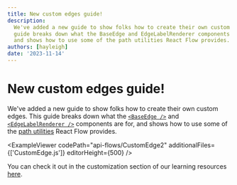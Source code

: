 ```yaml
---
title: New custom edges guide!
description:
  We've added a new guide to show folks how to create their own custom edges. This
  guide breaks down what the BaseEdge and EdgeLabelRenderer components are for,
  and shows how to use some of the path utilities React Flow provides.
authors: [hayleigh]
date: '2023-11-14'
---
```



# New custom edges guide!

We've added a new guide to show folks how to create their own custom edges. This
guide breaks down what the [`<BaseEdge />`](/api-reference/components/base-edge)
and [`<EdgeLabelRenderer />`](/api-reference/components/edge-label-renderer)
components are for, and shows how to use some of the
[path utilities](/api-reference/utils) React Flow provides.

<ExampleViewer
  codePath="api-flows/CustomEdge2"
  additionalFiles={['CustomEdge.js']}
  editorHeight={500}
/>

You can check it out in the customization section of our learning resources
[here](/learn/customization/custom-edges).
